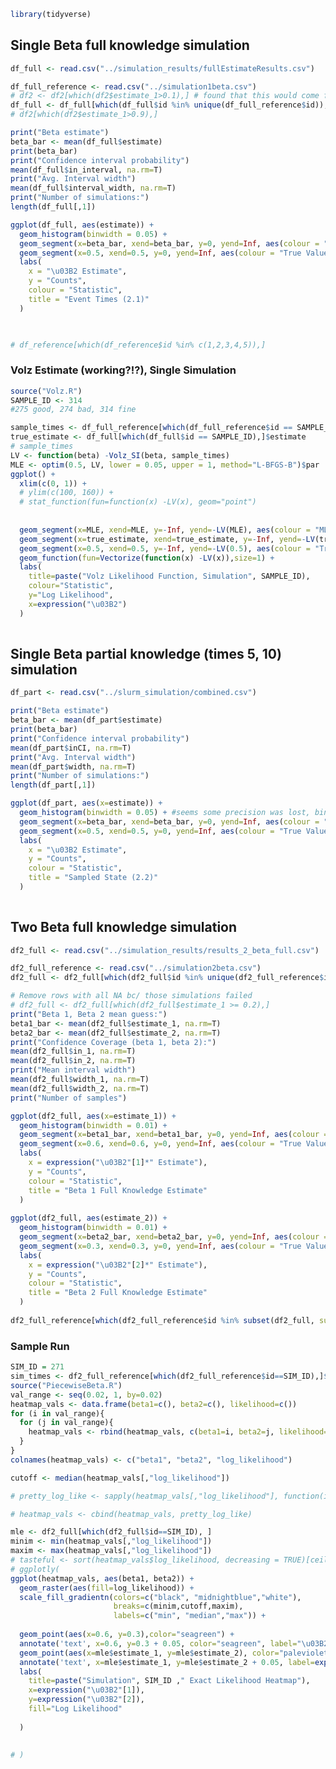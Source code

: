 ```r
library(tidyverse)
```

## Single Beta full knowledge simulation

```r
df_full <- read.csv("../simulation_results/fullEstimateResults.csv")

df_full_reference <- read.csv("../simulation1beta.csv")
# df2 <- df2[which(df2$estimate_1>0.1),] # found that this would come from no run in csv
df_full <- df_full[which(df_full$id %in% unique(df_full_reference$id)),] # Remove rows with all NA bc/ those simulations failed
# df2[which(df2$estimate_1>0.9),]

print("Beta estimate")
beta_bar <- mean(df_full$estimate)
print(beta_bar)
print("Confidence interval probability")
mean(df_full$in_interval, na.rm=T)
print("Avg. Interval width")
mean(df_full$interval_width, na.rm=T)
print("Number of simulations:")
length(df_full[,1])

ggplot(df_full, aes(estimate)) +
  geom_histogram(binwidth = 0.05) +
  geom_segment(x=beta_bar, xend=beta_bar, y=0, yend=Inf, aes(colour = "Estimate Average"), linewidth=1) +
  geom_segment(x=0.5, xend=0.5, y=0, yend=Inf, aes(colour = "True Value"), linewidth=1) +
  labs(
    x = "\u03B2 Estimate", 
    y = "Counts",
    colour = "Statistic",
    title = "Event Times (2.1)"
  )
  


# df_reference[which(df_reference$id %in% c(1,2,3,4,5)),]
```

### Volz Estimate (working?!?), Single Simulation

```r
source("Volz.R")
SAMPLE_ID <- 314
#275 good, 274 bad, 314 fine

sample_times <- df_full_reference[which(df_full_reference$id == SAMPLE_ID),]$time
true_estimate <- df_full[which(df_full$id == SAMPLE_ID),]$estimate
# sample_times
LV <- function(beta) -Volz_SI(beta, sample_times)
MLE <- optim(0.5, LV, lower = 0.05, upper = 1, method="L-BFGS-B")$par
ggplot() +
  xlim(c(0, 1)) +
  # ylim(c(100, 160)) +
  # stat_function(fun=function(x) -LV(x), geom="point")
  
  
  geom_segment(x=MLE, xend=MLE, y=-Inf, yend=-LV(MLE), aes(colour = "MLE (Volz)"), linewidth=1) +
  geom_segment(x=true_estimate, xend=true_estimate, y=-Inf, yend=-LV(true_estimate), aes(colour = "MLE (Full Info)"), linewidth=1) +
  geom_segment(x=0.5, xend=0.5, y=-Inf, yend=-LV(0.5), aes(colour = "True Value"), linewidth=1)+
  geom_function(fun=Vectorize(function(x) -LV(x)),size=1) +
  labs(
    title=paste("Volz Likelihood Function, Simulation", SAMPLE_ID),
    colour="Statistic",
    y="Log Likelihood",
    x=expression("\u03B2")
  )
  
```

## Single Beta partial knowledge (times 5, 10) simulation

```r
df_part <- read.csv("../slurm_simulation/combined.csv")

print("Beta estimate")
beta_bar <- mean(df_part$estimate)
print(beta_bar)
print("Confidence interval probability")
mean(df_part$inCI, na.rm=T)
print("Avg. Interval width")
mean(df_part$width, na.rm=T)
print("Number of simulations:")
length(df_part[,1])

ggplot(df_part, aes(x=estimate)) +
  geom_histogram(binwidth = 0.05) + #seems some precision was lost, bins of <0.05 look funky
  geom_segment(x=beta_bar, xend=beta_bar, y=0, yend=Inf, aes(colour = "Estimate Average"), linewidth=1) +
  geom_segment(x=0.5, xend=0.5, y=0, yend=Inf, aes(colour = "True Value"), linewidth=1) +
  labs(
    x = "\u03B2 Estimate", 
    y = "Counts",
    colour = "Statistic",
    title = "Sampled State (2.2)"
  )
  

```

## Two Beta full knowledge simulation

```r
df2_full <- read.csv("../simulation_results/results_2_beta_full.csv")

df2_full_reference <- read.csv("../simulation2beta.csv")
df2_full <- df2_full[which(df2_full$id %in% unique(df2_full_reference$id)),] # 

# Remove rows with all NA bc/ those simulations failed
# df2_full <- df2_full[which(df2_full$estimate_1 >= 0.2),]
print("Beta 1, Beta 2 mean guess:")
beta1_bar <- mean(df2_full$estimate_1, na.rm=T)
beta2_bar <- mean(df2_full$estimate_2, na.rm=T)
print("Confidence Coverage (beta 1, beta 2):")
mean(df2_full$in_1, na.rm=T)
mean(df2_full$in_2, na.rm=T)
print("Mean interval width")
mean(df2_full$width_1, na.rm=T)
mean(df2_full$width_2, na.rm=T)
print("Number of samples")

ggplot(df2_full, aes(x=estimate_1)) +
  geom_histogram(binwidth = 0.01) +
  geom_segment(x=beta1_bar, xend=beta1_bar, y=0, yend=Inf, aes(colour = "Estimate Average"), linewidth=1) +
  geom_segment(x=0.6, xend=0.6, y=0, yend=Inf, aes(colour = "True Value"), linewidth=1) +
  labs(
    x = expression("\u03B2"[1]*" Estimate"), 
    y = "Counts",
    colour = "Statistic",
    title = "Beta 1 Full Knowledge Estimate"
  )
  
ggplot(df2_full, aes(estimate_2)) +
  geom_histogram(binwidth = 0.01) +
  geom_segment(x=beta2_bar, xend=beta2_bar, y=0, yend=Inf, aes(colour = "Estimate Average"), linewidth=1) +
  geom_segment(x=0.3, xend=0.3, y=0, yend=Inf, aes(colour = "True Value"), linewidth=1) +
  labs(
    x = expression("\u03B2"[2]*" Estimate"), 
    y = "Counts",
    colour = "Statistic",
    title = "Beta 2 Full Knowledge Estimate"
  )
  
df2_full_reference[which(df2_full_reference$id %in% subset(df2_full, subset = 0.1 < estimate_1 & estimate_1 < 0.2)$id),]


```

### Sample Run

```r
SIM_ID = 271
sim_times <- df2_full_reference[which(df2_full_reference$id==SIM_ID),]$time
source("PiecewiseBeta.R")
val_range <- seq(0.02, 1, by=0.02)
heatmap_vals <- data.frame(beta1=c(), beta2=c(), likelihood=c())
for (i in val_range){
  for (j in val_range){
    heatmap_vals <- rbind(heatmap_vals, c(beta1=i, beta2=j, likelihood=loglike_C(c(i,j), sim_times)))
  }
}
colnames(heatmap_vals) <- c("beta1", "beta2", "log_likelihood")

cutoff <- median(heatmap_vals[,"log_likelihood"])

# pretty_log_like <- sapply(heatmap_vals[,"log_likelihood"], function(i) max(i, cutoff))

# heatmap_vals <- cbind(heatmap_vals, pretty_log_like)

mle <- df2_full[which(df2_full$id==SIM_ID), ]
minim <- min(heatmap_vals[,"log_likelihood"])
maxim <- max(heatmap_vals[,"log_likelihood"])
# tasteful <- sort(heatmap_vals$log_likelihood, decreasing = TRUE)[ceiling(nrow(heatmap_vals))/100]
# ggplotly(
ggplot(heatmap_vals, aes(beta1, beta2)) +
  geom_raster(aes(fill=log_likelihood)) +
  scale_fill_gradientn(colors=c("black", "midnightblue","white"),
                       breaks=c(minim,cutoff,maxim),
                       labels=c("min", "median","max")) +
  
  geom_point(aes(x=0.6, y=0.3),color="seagreen") +
  annotate('text', x=0.6, y=0.3 + 0.05, color="seagreen", label="\u03B2") +
  geom_point(aes(x=mle$estimate_1, y=mle$estimate_2), color="palevioletred3") +
  annotate('text', x=mle$estimate_1, y=mle$estimate_2 + 0.05, label=expression(hat("\u03B2")), color="palevioletred3") +
  labs(
    title=paste("Simulation", SIM_ID ," Exact Likelihood Heatmap"),
    x=expression("\u03B2"[1]),
    y=expression("\u03B2"[2]),
    fill="Log Likelihood"
   
  )

  
# )
```

